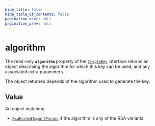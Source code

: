 ```yaml
---
hide_title: false
hide_table_of_contents: false
pagination_next: null
pagination_prev: null
---
```


# algorithm

The read-only **`algorithm`** property of the [`CryptoKey`](../CryptoKey.mdx) interface returns an object describing the algorithm for which this key can be used, and any associated extra parameters.

The object returned depends of the algorithm used to generate the key.

## Value

An object matching:

- [`RsaHashedImportParams`](../../RsaHashedImportParams/RsaHashedImportParams.mdx) if the algorithm is any of the RSA variants.
